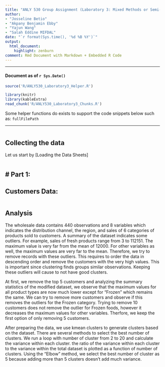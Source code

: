 ```yaml
---
title: "ANLY 530 Group Assignment (Laboratory 3: Mixed Methods or Semi-Supervised Learning)"
author:
- "Josseline Betio"
- "Akpany Benjamin Ebby"
- "Yajun Wang"
- "Salah Eddine MIFDAL"
date: "`r format(Sys.time(), '%d %B %Y')`"
output:
  html_document:
    highlight: zenburn
comment: Rmd Document with Markdown + Embedded R Code
---
```


---

#### Document as of `r Sys.Date()`

```r

source('R/ANLY530_Laboratory3_Helper.R')

```

```r

library(knitr)
library(kableExtra)
read_chunk('R/ANLY530_Laboratory3_Chunks.R')

```

Some helper functions do exists to support the code snippets below such as: ```fullFilePath```

---

```r
```

## Collecting the data

Let us start by [Loading the Data Sheets]

```r
```

# Part 1:
-------------

## Customers Data:

```r
```

## Analysis

The wholesale data contains 440 observations and 8 variables which indicates the distribution channel, the region, and sales of 6 categories of products sold to customers. 
A summary of the dataset indicates some outliers. For example, sales of fresh products range from 3 to 112151. The maximum value is very far from the mean of 12000. For other variables as well, the maximum values are very far to the mean. Therefore, we try to remove records with these outliers. This requires to order the data in descending order and remove the customers with the very high values. This is important since clustering finds groups similar observations. Keeping these outliers will cause to not have good clusters.

At first, we remove the top 5 customers and analyzing the summary statistics of the modified dataset, we observe that the maximum values for all product types are now much lower except for "Frozen" which remains the same. We can try to remove more customers and observe if this removes the outliers for the Frozen category. Trying to remove 10 customers does not remove the outlier for Frozen foods, however it decreases the maximum values for other variables. Therfore, we keep the first option of only removing 5 customers.


After preparing the data, we use kmean clusters to generate clusters based on the dataset. There are several methods to select the best number of clusters. We run a loop with number of cluster from 2 to 20 and calculate the variance within each cluster. the ratio of the variance within each cluster to the variance within the total dataset is plotted as a function of number of clusters. Using the "Elbow" method, we select the best number of cluster as 5 because adding more than 5 clusters doesn't add much variance.

